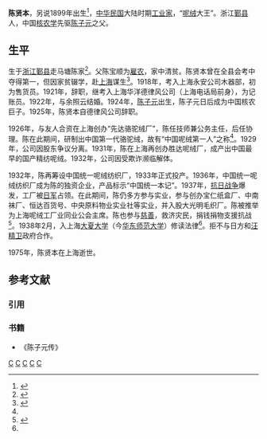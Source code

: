 '''陈贤本'''{{BD|1900年||1975年||}}，另说1899年出生<ref >{{cite web |url=http://biz.zjol.com.cn/system/2014/09/29/020281147_01.shtml |title=沪甬两地专家共叙双城情缘 宁波人宋代就开始“跑码头” |publisher=浙商网 |date=2014-09-29 |accessdate=2014-10-28 |language=zh-CN |archive-date=2014-10-28 |archive-url=https://web.archive.org/web/20141028023651/http://biz.zjol.com.cn/system/2014/09/29/020281147_01.shtml |dead-url=no }}</ref>，[[中华民国|中华民国]]大陆时期[[工业家|工业家]]，“[[呢绒|呢绒]]大王”。浙江[[鄞县|鄞县]]人，中国[[核农学|核农学]]先驱[[陈子元|陈子元]]之父。

==生平==
生于[[浙江|浙江]][[鄞县|鄞县]]走马塘陈家<ref name="Chen family">{{cite web |url=http://news.cnnb.com.cn/system/2014/10/05/008175845.shtml |title=来自走马塘的爱国实业家陈贤本 中国呢绒第一人 |publisher=东南商报 |date=2014-10-05 |accessdate=2014-10-28 |language=zh-CN |archive-date=2014-10-28 |archive-url=https://web.archive.org/web/20141028035919/http://news.cnnb.com.cn/system/2014/10/05/008175845.shtml |dead-url=no }}</ref>。父陈宝顺为[[雇农|雇农]]，家中清贫。陈贤本曾在全县会考中夺得第一，但因家贫辍学，赴[[上海|上海]]谋生<ref name="Chen">{{cite web |url=http://www.changweibo.com/p/2014092914315021225 |title=陈贤本30年代独资经营的协议书及呢绒等实物展台 |publisher=长微博 |date=2014-09-29 |accessdate=2014-10-28 |language=zh-CN }}{{Dead link|date=2019年11月 |bot=InternetArchiveBot |fix-attempted=yes }}</ref>。1918年，考入上海永安公司木器部，初为售货员。1921年，辞职，继考入上海华洋德律风公司（上海电话局前身），为记账员。1922年，与余照云结婚。1924年，[[陈子元|陈子元]]出生，陈子元日后成为中国核农巨子。1925年，陈贤本自德律风公司辞职。

1926年，与友人合资在上海创办“先达骆驼绒厂”，陈任技师兼公务主任，后任协理。陈在此期间，研制出中国第一代骆驼绒，故有“中国呢绒第一人”之称<ref name="Chen family" />。1929年，公司因股东争议分离。1931年，陈在上海再创办胜达呢绒厂，成产出中国最早的国产精纺呢绒。1932年，公司因受欺诈濒临解体。

1932年，陈再筹设中国统一呢绒纺织厂，1933年正式投产。1936年，中国统一呢绒纺织厂成为陈的独资企业，产品标示“中国统一本记”。1937年，[[抗日战争|抗日战争]]爆发，工厂被[[日军|日军]]占领。在此期间，陈仍多方参与实业，参与创办宝仁纸盒厂、中南袜厂、恒达百货号、中央原料物业实业社等实业，并入股大光明毛织厂。陈被推举为上海呢绒工厂业同业公会主席。陈也参与[[慈善|慈善]]，救济灾民，捐钱捐物支援抗战<ref >{{cite web |url=http://nb.ifeng.com/nbxw/detail_2014_09/29/2969186_0.shtml |title=近百件宁波帮“旧物”讲述“阿拉情缘” |publisher=凤凰网 |date=2014年9月29日 |accessdate=2014-10-28 |language=zh-CN |archive-date=2014-10-28 |archive-url=https://web.archive.org/web/20141028020456/http://nb.ifeng.com/nbxw/detail_2014_09/29/2969186_0.shtml |dead-url=no }}</ref>。1938年2月，入上海[[大夏大学|大夏大学]]（今[[华东师范大学|华东师范大学]]）修读法律<ref name="Chen" />。拒不与日方和[[汪精卫|汪精卫]]政府合作。

1975年，陈贤本在上海逝世。

== 参考文献 ==
=== 引用 ===
{{Reflist|2}}

=== 书籍 ===
* 《陈子元传》

[[Category:中华民国企业家|C]]
[[Category:中华民国工程师|C]]
[[Category:宁波商帮|C]]
[[Category:宁波裔上海人|C]]
[[Category:鄞县人|C]]